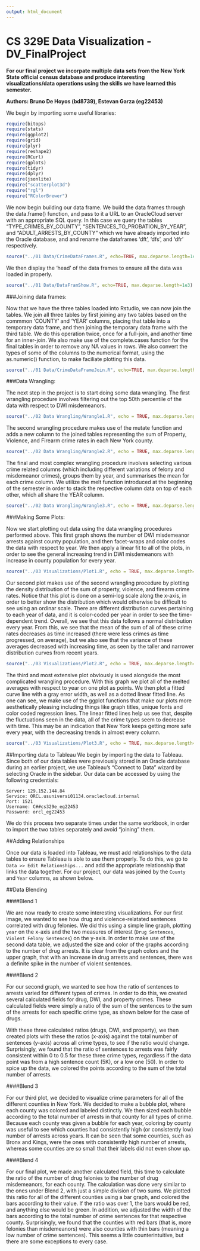 ```yaml
---
output: html_document
---
```

CS 329E Data Visualization - DV_FinalProject
===
**For our final project we incorpate multiple data sets from the New York State official census database and produce interesting visualizations/data operations using the skills we have learned this semester.**

**Authors: Bruno De Hoyos (bd8739), Estevan Garza (eg22453)**


We begin by importing some useful libraries:

```r
require(bitops)
require(stats)
require(ggplot2)
require(grid)
require(plyr)
require(reshape2)
require(RCurl)
require(gplots)
require(tidyr)
require(dplyr)
require(jsonlite)
require("scatterplot3d")
require("rgl")
require("RColorBrewer")
```

We now begin building our data frame. We build the data frames through the data.frame() function, and pass to it a URL to an OracleCloud server with an appropriate SQL query. In this case we query the tables “TYPE_CRIMES_BY_COUNTY”, "SENTENCES_TO_PROBATION_BY_YEAR", and "ADULT_ARRESTS_BY_COUNTY"  which we have already imported into the Oracle database, and and rename the dataframes 'dft', 'dfs',  and 'dfr' respectively.

```r
source("../01 Data/CrimeDataFrames.R", echo=TRUE, max.deparse.length=1e3)
```

We then display the 'head' of the data frames to ensure all the data was loaded in properly.

```r
source("../01 Data/DataFramShow.R", echo=TRUE, max.deparse.length=1e3)
```

###Joining data frames:

Now that we have the three tables loaded into Rstudio, we can now join the tables. We join all three tables by first joining any two tables based on the commmon 'COUNTY' and 'YEAR' columns, placing that table into a temporary data frame, and then joining the temporary data frame with the third table. We do this operation twice, once for a full-join, and another time for an inner-join. We also make use of the complete.cases function for the final tables in order to remove any NA values in rows. We also convert the types of some of the columns to the numerical format, using the as.numeric() function, to make faciliate plotting this data.

```r
source("../01 Data/CrimeDataFrameJoin.R", echo=TRUE, max.deparse.length=1e3)

```

###Data Wrangling:

The next step in the project is to start doing some data wrangling. The first wrangling procedure involves filtering out the top 50th percentile of the data with respect to DWI misdemeanors.

```r
source("../02 Data Wrangling/Wrangle1.R", echo = TRUE, max.deparse.length=1e3)
```

The second wrangling procedure makes use of the mutate function and adds a new column to the joined tables representing the sum of Property, Violence, and Firearm crime rates in each New York county.

```r
source("../02 Data Wrangling/Wrangle2.R", echo = TRUE, max.deparse.length=1e3)
```

The final and most complex wrangling procedure involves selecting various crime related columns (which including different variations of felony and misdemeanor crimes), groups them by year, and summarises the mean for each crime column. We utilize the melt function introduced at the beginning of the semester in order to stack the respective column data on top of each other, which all share the YEAR column.

```r
source("../02 Data Wrangling/Wrangle3.R", echo = TRUE, max.deparse.length=1e3)
```

###Making Some Plots:

Now we start plotting out data using the data wrangling procedures performed above. This first graph shows the number of DWI misdemeanor arrests against county population, and then facet-wraps and color codes the data with respect to year. We then apply a linear fit to all of the plots, in order to see the general increasing trend in DWI misdemeanors with increase in county population for every year.

```r
source("../03 Visualizations/Plot1.R", echo = TRUE, max.deparse.length=1e3)
```

Our second plot makes use of the second wrangling procedure by plotting the density distribution of the sum of property, violence, and firearm crime rates. Notice that this plot is done on a semi-log scale along the x-axis, in order to better show the distribution which would otherwise be difficult to see using an ordinar scale. There are different distribution curves pertaining to each year of data, and it is color-coded per year in order to see the time-dependent trend. Overall, we see that this data follows a normal distribution every year. From this, we see that the mean of the sum of all of these crime rates decreases as time increased (there were less crimes as time progressed, on average), but we also see that the variance of these averages decreased with increasing time, as seen by the taller and narrower distribution curves from recent years.

```r
source("../03 Visualizations/Plot2.R", echo = TRUE, max.deparse.length=1e3)
```

The third and most extensive plot obviously is used alongside the most complicated wrangling procedure. With this graph we plot all of the melted averages with respect to year on one plot as points. We then plot a fitted curve line with a gray error width, as well as a dotted linear fitted line. As one can see, we make use of the ggplot functions that make our plots more aesthetically pleasing including things like graph titles, unique fonts and color coded regression lines. The linear fitted lines help us see that, despite the fluctuations seen in the data, all of the crime types seem to decrease with time. This may be an indication that New York keeps getting more safe every year, with the decreasing trends in almost every column.

```r
source("../03 Visualizations/Plot3.R", echo = TRUE, max.deparse.length=1e3)
```


##Importing data to Tableau
We begin by importing the data to Tableau. Since both of our data tables were previously stored in an Oracle database during an earlier project, we use Tableau's "Connect to Data" wizard by selecting Oracle in the sidebar. Our data can be accessed by using the following credentials:

```
Server: 129.152.144.84
Service: ORCL.usuniversi01134.oraclecloud.internal
Port: 1521
Username: C##cs329e_eg22453
Password: orcl_eg22453
```

We do this process two separate times under the same workbook, in order to import the two tables separately and avoid "joining" them.

##Adding Relationships

Once our data is loaded into Tableau, we must add relationships to the data tables to ensure Tableau is able to use them properly. To do this, we go to `Data >> Edit Relationships...` and add the appropriate relationship that links the data together. For our project, our data was joined by the `County` and `Year` columns, as shown below.



##Data Blending

####Blend 1

We are now ready to create some interesting visualizations. For our first image, we wanted to see how drug and violence-relatated sentences correlated with drug felonies. We did this using a simple line graph, plotting `year` on the x-axis and the two measures of interest (`Drug Sentences`, `Violent Felony Sentences`) on the y-axis. In order to make use of the second data table, we adjusted the size and color of the graphs according to the number of drug arrests. It is clear from the graph colors and the upper graph, that with an increase in drug arrests and sentences, there was a definite spike in the number of violent sentences.



####Blend 2

For our second graph, we wanted to see how the ratio of sentences to arrests varied for different types of crimes. In order to do this, we created several calculated fields for drug, DWI, and property crimes. These calculated fields were simply a ratio of the sum of the sentences to the sum of the arrests for each specific crime type, as shown below for the case of drugs. 


With these three calculated ratios (drugs, DWI, and property), we then created plots with these the ratios (x-axis) against the total number of sentences (y-axis) across all crime types, to see if the ratio would change. Surprisingly, we found that the ratio of sentences to arrests was fairly consistent within 0 to 0.5 for these three crime types, regardless if the data point was from a high sentence count (5K), or a low one (50). In order to spice up the data, we colored the points according to the sum of the total number of arrests.


####Blend 3

For our third plot, we decided to visualize crime parameters for all of the different counties in New York. We decided to make a bubble plot, where each county was colored and labeled distinctly. We then sized each bubble according to the total number of arrests in that county for all types of crime. Because each county was given a bubble for each year, coloring by county was useful to see which counties had consistently high (or consistently low) number of arrests across years. It can be seen that some counties, such as Bronx and Kings, were the ones with consistently high number of arrests, whereas some counties are so small that their labels did not even show up.



####Blend 4

For our final plot, we made another calculated field, this time to calculate the ratio of the number of drug felonies to the number of drug misdemeanors, for each county. The calculation was done very similar to the ones under Blend 2, with just a simple division of two sums. We plotted this ratio for all of the different counties using a bar graph, and colored the bars according to their value. If the ratio was over 1, the bars would be red, and anything else would be green. In addition, we adjusted the width of the bars according to the total number of crime sentences for that respective county. Surprisingly, we found that the counties with red bars (that is, more felonies than misdemeanors) were also counties with thin bars (meaning a low number of crime sentences). This seems a little counterintuitive, but there are some exceptions to every case.




